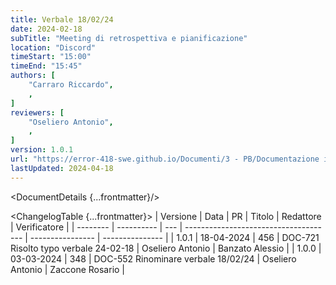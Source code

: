 ```yaml
---
title: Verbale 18/02/24
date: 2024-02-18
subTitle: "Meeting di retrospettiva e pianificazione"
location: "Discord"
timeStart: "15:00"
timeEnd: "15:45"
authors: [
	"Carraro Riccardo",
	,
]
reviewers: [
	"Oseliero Antonio",
	,
]
version: 1.0.1
url: "https://error-418-swe.github.io/Documenti/3 - PB/Documentazione interna/Verbali/24-02-18_v1.0.1.pdf"
lastUpdated: 2024-04-18
---
```



<DocumentDetails {...frontmatter}/>

<ChangelogTable {...frontmatter}>
| Versione | Data       | PR  | Titolo                                | Redattore        | Verificatore    |
| -------- | ---------- | --- | ------------------------------------- | ---------------- | --------------- |
| 1.0.1    | 18-04-2024 | 456 | DOC-721 Risolto typo verbale 24-02-18 | Oseliero Antonio | Banzato Alessio |
| 1.0.0    | 03-03-2024 | 348 | DOC-552 Rinominare verbale 18/02/24   | Oseliero Antonio | Zaccone Rosario |
</ChangelogTable>

